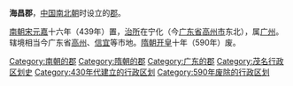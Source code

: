 '''海昌郡'''，[[中国|中国]][[南北朝|南北朝]]时设立的[[郡|郡]]。

[[刘宋|南朝宋]][[元嘉_(刘宋)|元嘉]]十六年（439年）置，[[治所|治所]]在宁化（今[[广东省|广东省]][[高州市|高州市]]东北），属[[广州_(古代)|广州]]。辖境相当今广东省[[高州市|高州]]、[[信宜市|信宜]]等市地。[[隋朝|隋朝]][[开皇|开皇]]十年（590年）废。 

{{南朝行政區劃|nocat}}
{{广东行政区划小作品}}
{{DEFAULTSORT:H}}
[[Category:南朝的郡|Category:南朝的郡]] 
[[Category:隋朝的郡|Category:隋朝的郡]] 
[[Category:广东的郡|Category:广东的郡]] 
[[Category:茂名行政区划史|Category:茂名行政区划史]]
[[Category:430年代建立的行政区划|Category:430年代建立的行政区划]] 
[[Category:590年废除的行政区划|Category:590年废除的行政区划]]